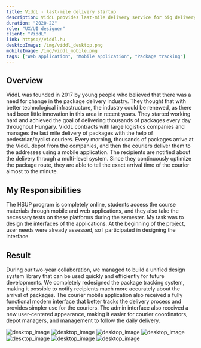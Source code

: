 ```yaml
---
title: ViddL - last-mile delivery startup
description: ViddL provides last-mile delivery service for big delivery companies. The startup has an admin UI for offices where they can manage the parcels and couriers and a mobile app for delivery.
duration: "2020-22"
role: "UX/UI designer"
client: "ViddL"
link: https://viddl.hu
desktopImage: /img/viddl_desktop.png
mobileImage: /img/viddl_mobile.png
tags: ["Web application", "Mobile application", "Package tracking"]
---
```


## Overview

ViddL was founded in 2017 by young people who believed that there was a need for change in the package delivery industry. They thought that with better technological infrastructure, the industry could be renewed, as there had been little innovation in this area in recent years. They started working hard and achieved the goal of delivering thousands of packages every day throughout Hungary. ViddL contracts with large logistics companies and manages the last mile delivery of packages with the help of pedestrian/cyclist couriers. Every morning, thousands of packages arrive at the ViddL depot from the companies, and then the couriers deliver them to the addresses using a mobile application. The recipients are notified about the delivery through a multi-level system. Since they continuously optimize the package route, they are able to tell the exact arrival time of the courier almost to the minute.

## My Responsibilities

The HSUP program is completely online, students access the course materials through mobile and web applications, and they also take the necessary tests on these platforms during the semester. My task was to design the interfaces of the applications. At the beginning of the project, user needs were already assessed, so I participated in designing the interface.

## Result

During our two-year collaboration, we managed to build a unified design system library that can be used quickly and efficiently for future developments. We completely redesigned the package tracking system, making it possible to notify recipients much more accurately about the arrival of packages. The courier mobile application also received a fully functional modern interface that better tracks the delivery process and provides simpler use for the couriers. The admin interface also received a new user-centered appearance, making it easier for courier coordinators, depot managers, and management to follow the daily delivery.

<Fade triggerOnce>
  <Image
    src="/img/viddl/viddl_1.png"
    alt="desktop_image"
    width={1200}
    height={600}
    className="mt-[76px] w-full max-w-3xl"
  />
</Fade>

<Fade triggerOnce>
  <Image
    src="/img/viddl/viddl_2.png"
    alt="desktop_image"
    width={1200}
    height={600}
    className="md:mt-[76px] w-full max-w-3xl"
  />
</Fade>

<Fade triggerOnce>
  <Image
    src="/img/viddl/viddl_3.png"
    alt="desktop_image"
    width={1200}
    height={600}
    className="md:mt-[76px] w-full max-w-3xl"
  />
</Fade>

<Fade triggerOnce>
  <Image
    src="/img/viddl/viddl_4.png"
    alt="desktop_image"
    width={1200}
    height={600}
    className="md:mt-[76px] w-full max-w-3xl"
  />
</Fade>

<Fade triggerOnce>
  <Image
    src="/img/viddl/viddl_5-1.png"
    alt="desktop_image"
    width={1200}
    height={600}
    className="md:mt-[76px] w-full max-w-3xl"
  />
</Fade>

<Fade triggerOnce>
  <Image
    src="/img/viddl/viddl_6.png"
    alt="desktop_image"
    width={1200}
    height={600}
    className="md:mt-[76px] w-full max-w-3xl"
  />
</Fade>

<Fade triggerOnce>
  <Image
    src="/img/viddl/viddl_7.png"
    alt="desktop_image"
    width={1200}
    height={600}
    className="md:mt-[76px] w-full max-w-3xl"
  />
</Fade>
